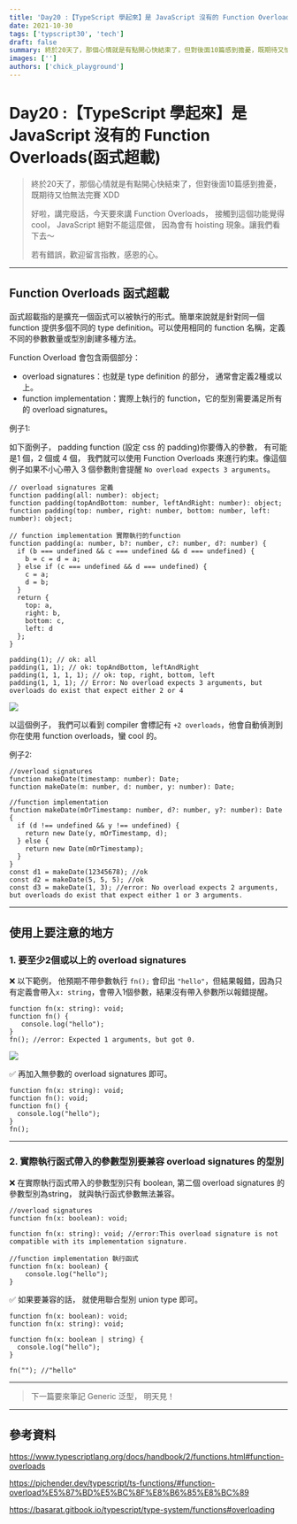 ```yaml
---
title: 'Day20 :【TypeScript 學起來】是 JavaScript 沒有的 Function Overloads(函式超載)'
date: 2021-10-30
tags: ['typscript30', 'tech']
draft: false
summary: 終於20天了，那個心情就是有點開心快結束了，但對後面10篇感到擔憂，既期待又怕無法完賽 XDD
images: ['']
authors: ['chick_playground']
---
```


# Day20 :【TypeScript 學起來】是 JavaScript 沒有的 Function Overloads(函式超載)

> 終於20天了，那個心情就是有點開心快結束了，但對後面10篇感到擔憂，既期待又怕無法完賽 XDD
>
> 好啦，講完廢話，今天要來講 Function Overloads， 接觸到這個功能覺得 cool， JavaScript 絕對不能這麼做， 因為會有 hoisting 現象。讓我們看下去～
>
> 若有錯誤，歡迎留言指教，感恩的心。

---

## Function Overloads 函式超載

函式超載指的是擴充一個函式可以被執行的形式。簡單來說就是針對同一個 function 提供多個不同的 type definition。可以使用相同的 function 名稱，定義不同的參數數量或型別創建多種方法。

Function Overload 會包含兩個部分：

- overload signatures：也就是 type definition 的部分， 通常會定義2種或以上。
- function implementation：實際上執行的 function，它的型別需要滿足所有的 overload signatures。

例子1:

如下面例子， padding function (設定 css 的 padding)你要傳入的參數， 有可能是1 個，2 個或 4 個， 我們就可以使用 Function Overloads 來進行約束。像這個例子如果不小心帶入 3 個參數則會提醒 `No overload expects 3 arguments`。

```typescript=
// overload signatures 定義
function padding(all: number): object;
function padding(topAndBottom: number, leftAndRight: number): object;
function padding(top: number, right: number, bottom: number, left: number): object;

// function implementation 實際執行的function
function padding(a: number, b?: number, c?: number, d?: number) {
  if (b === undefined && c === undefined && d === undefined) {
    b = c = d = a;
  } else if (c === undefined && d === undefined) {
    c = a;
    d = b;
  }
  return {
    top: a,
    right: b,
    bottom: c,
    left: d
  };
}

padding(1); // ok: all
padding(1, 1); // ok: topAndBottom, leftAndRight
padding(1, 1, 1, 1); // ok: top, right, bottom, left
padding(1, 1, 1); // Error: No overload expects 3 arguments, but overloads do exist that expect either 2 or 4

```

![](https://i.imgur.com/jUELVJ4.png)

以這個例子， 我們可以看到 compiler 會標記有 `+2 overloads`，他會自動偵測到你在使用 function overloads，蠻 cool 的。

例子2:

```typescript=
//overload signatures
function makeDate(timestamp: number): Date;
function makeDate(m: number, d: number, y: number): Date;

//function implementation
function makeDate(mOrTimestamp: number, d?: number, y?: number): Date {
  if (d !== undefined && y !== undefined) {
    return new Date(y, mOrTimestamp, d);
  } else {
    return new Date(mOrTimestamp);
  }
}
const d1 = makeDate(12345678); //ok
const d2 = makeDate(5, 5, 5); //ok
const d3 = makeDate(1, 3); //error: No overload expects 2 arguments, but overloads do exist that expect either 1 or 3 arguments.
```

---

## 使用上要注意的地方

### 1. 要至少2個或以上的 overload signatures

❌ 以下範例， 他預期不帶參數執行 `fn();` 會印出 `"hello"`，但結果報錯，因為只有定義會帶入`x: string`，會帶入1個參數，結果沒有帶入參數所以報錯提醒。

```typescript=
function fn(x: string): void;
function fn() {
   console.log("hello");
}
fn(); //error: Expected 1 arguments, but got 0.
```

![](https://i.imgur.com/Jmng8Al.png)

✅ 再加入無參數的 overload signatures 即可。

```typescript=
function fn(x: string): void;
function fn(): void;
function fn() {
  console.log("hello");
}
fn();
```

---

### 2. 實際執行函式帶入的參數型別要兼容 overload signatures 的型別

❌ 在實際執行函式帶入的參數型別只有 boolean, 第二個 overload signatures 的參數型別為string， 就與執行函式參數無法兼容。

```typescript=
//overload signatures
function fn(x: boolean): void;

function fn(x: string): void; //error:This overload signature is not compatible with its implementation signature.

//function implementation 執行函式
function fn(x: boolean) {
    console.log("hello");
}
```

✅ 如果要兼容的話， 就使用聯合型別 union type 即可。

```typescript=
function fn(x: boolean): void;
function fn(x: string): void;

function fn(x: boolean | string) {
  console.log("hello");
}

fn(""); //"hello"
```

---

> 下一篇要來筆記 Generic 泛型， 明天見！

---

## 參考資料

https://www.typescriptlang.org/docs/handbook/2/functions.html#function-overloads

https://pjchender.dev/typescript/ts-functions/#function-overload%E5%87%BD%E5%BC%8F%E8%B6%85%E8%BC%89

https://basarat.gitbook.io/typescript/type-system/functions#overloading
